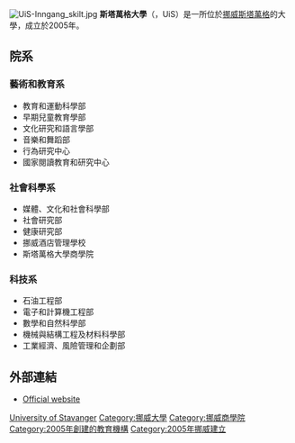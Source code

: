 {{Infobox University
|name = 斯塔萬格大學
|native_name = Universitetet i Stavanger
|image = [[File:UiS_Logo.svg|100px]]
|established = 2005年
|type =
|rector =Marit Boyesen
|students =9000
|staff =1200
|city =[[斯塔萬格|斯塔萬格]]
|country =[[挪威|挪威]]
|campus =Ullandhaug 和 Bjergsted
|affiliations =[[歐洲大學協會|EUA]]<br />[[歐洲創新大學聯盟|歐洲創新大學聯盟]]
|website =[http://www.uis.no/ www.uis.no]
}}
[[File:UiS-Inngang_skilt.jpg|thumb]]
'''斯塔萬格大學'''（{{lang-no|Universitetet i Stavanger}}，UiS）是一所位於[[挪威|挪威]][[斯塔萬格|斯塔萬格]]的大學，成立於2005年。

==院系==
===藝術和教育系===
*教育和運動科學部
*早期兒童教育學部
*文化研究和語言學部
*音樂和舞蹈部
*行為研究中心
*國家閱讀教育和研究中心

===社會科學系===
*媒體、文化和社會科學部
*社會研究部
*健康研究部
*挪威酒店管理學校
*斯塔萬格大學商學院

===科技系===
*石油工程部
*電子和計算機工程部
*數學和自然科學部
*機械與結構工程及材料科學部
*工業經濟、風險管理和企劃部

==外部連結==
*[https://web.archive.org/web/20200512191911/https://www.uis.no/frontpage/ Official website]

{{Norwegian Educational Institutions}}

{{coord|58|56|15|N|5|41|51|E|region:NO_type:landmark_source:kolossus-dewiki|display=title}}

{{Authority control}}
{{DEFAULTSORT:Stavanger, University of}}
[[Category:斯塔萬格大學|University of Stavanger]]
[[Category:挪威大學|Category:挪威大學]]
[[Category:挪威商學院|Category:挪威商學院]]
[[Category:2005年創建的教育機構|Category:2005年創建的教育機構]]
[[Category:2005年挪威建立|Category:2005年挪威建立]]
